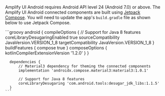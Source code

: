 
Amplify UI Android requires Android API level 24 (Android 7.0) or above. The Amplify UI Android connected components are built using [Jetpack Compose](https://developer.android.com/jetpack/compose). You will need to update the app's `build.gradle` file as shown below to use Jetpack Compose.

<ExampleCode>
    ```groovy
      android {
          compileOptions {
              // Support for Java 8 features
              coreLibraryDesugaringEnabled true
              sourceCompatibility JavaVersion.VERSION_1_8
              targetCompatibility JavaVersion.VERSION_1_8
          }
          buildFeatures {
              compose true
          }
          composeOptions {
             kotlinCompilerExtensionVersion '1.2.0'
          }
      }
      
      dependencies {
          // Material3 dependency for theming the connected components
          implementation 'androidx.compose.material3:material3:1.0.1'

          // Support for Java 8 features
          coreLibraryDesugaring 'com.android.tools:desugar_jdk_libs:1.1.5'
      }
    ```
</ExampleCode>
